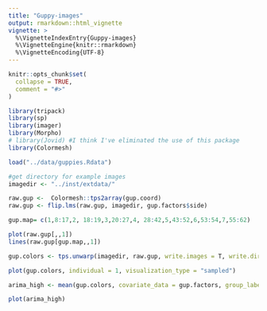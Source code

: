 ```yaml
---
title: "Guppy-images"
output: rmarkdown::html_vignette
vignette: >
  %\VignetteIndexEntry{Guppy-images}
  %\VignetteEngine{knitr::rmarkdown}
  %\VignetteEncoding{UTF-8}
---
```


```r
knitr::opts_chunk$set(
  collapse = TRUE,
  comment = "#>"
)
```

```r
library(tripack)
library(sp)
library(imager)
library(Morpho)
# library(Jovid) #I think I've eliminated the use of this package
library(Colormesh)

load("../data/guppies.Rdata")

#get directory for example images
imagedir <- "../inst/extdata/"

```

```r

raw.gup <-  Colormesh::tps2array(gup.coord)
raw.gup <- flip.lms(raw.gup, imagedir, gup.factors$side)

```

```r

gup.map= c(1,8:17,2, 18:19,3,20:27,4, 28:42,5,43:52,6,53:54,7,55:62)

plot(raw.gup[,,1])
lines(raw.gup[gup.map,,1])

```

```r

gup.colors <- tps.unwarp(imagedir, raw.gup, write.images = T, write.dir = "~/Downloads/guppy_warps/", color.sampling = T, point.map = gup.map, calib.file = calibfile)

plot(gup.colors, individual = 1, visualization_type = "sampled")

```

```r

arima_high <- mean(gup.colors, covariate_data = gup.factors, group_labels = c("arima", "high"))

plot(arima_high)


```












